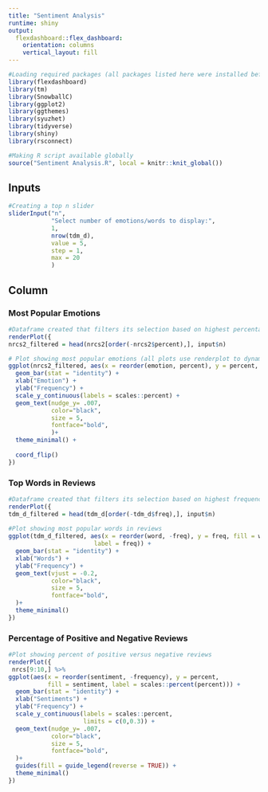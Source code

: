 ---
title: "Sentiment Analysis"
runtime: shiny
output: 
  flexdashboard::flex_dashboard:
    orientation: columns
    vertical_layout: fill
---


```{r setup, include=FALSE}
#Loading required packages (all packages listed here were installed beforehand)
library(flexdashboard)
library(tm)
library(SnowballC)
library(ggplot2)
library(ggthemes)
library(syuzhet)
library(tidyverse)
library(shiny)
library(rsconnect)
```

```{r, include=FALSE}
#Making R script available globally
source("Sentiment Analysis.R", local = knitr::knit_global())
```



Inputs {.sidebar}
-----------------------------------------------------------------------
```{r}
#Creating a top n slider
sliderInput("n", 
            "Select number of emotions/words to display:",
            1,
            nrow(tdm_d),
            value = 5,
            step = 1,
            max = 20
            )

```

Column 
-------------------------------------

### Most Popular Emotions

```{r}
#Dataframe created that filters its selection based on highest percentage and the number of emotions selected based on top n slider
renderPlot({
nrcs2_filtered = head(nrcs2[order(-nrcs2$percent),], input$n)

# Plot showing most popular emotions (all plots use renderplot to dynamically size them)
ggplot(nrcs2_filtered, aes(x = reorder(emotion, percent), y = percent, fill = emotion, label = scales::percent(percent))) +
  geom_bar(stat = "identity") +
  xlab("Emotion") + 
  ylab("Frequency") +
  scale_y_continuous(labels = scales::percent) +
  geom_text(nudge_y= .007,
            color="black",
            size = 5,
            fontface="bold",
            )+
  theme_minimal() +
  
  coord_flip()
})

```

### Top Words in Reviews

```{r}
#Dataframe created that filters its selection based on highest frequency and the number of words selected based on top n slider
renderPlot({
tdm_d_filtered = head(tdm_d[order(-tdm_d$freq),], input$n)
 
#Plot showing most popular words in reviews
ggplot(tdm_d_filtered, aes(x = reorder(word, -freq), y = freq, fill = word,
                        label = freq)) +
  geom_bar(stat = "identity") +
  xlab("Words") + 
  ylab("Frequency") +
  geom_text(vjust = -0.2,
            color="black",
            size = 5,
            fontface="bold",
  )+
  theme_minimal()
})
```

### Percentage of Positive and Negative Reviews

```{r}
#Plot showing percent of positive versus negative reviews
renderPlot({
 nrcs[9:10,] %>% 
ggplot(aes(x = reorder(sentiment, -frequency), y = percent, 
           fill = sentiment, label = scales::percent(percent))) +
  geom_bar(stat = "identity") +
  xlab("Sentiments") + 
  ylab("Frequency") +
  scale_y_continuous(labels = scales::percent,
                     limits = c(0,0.3)) +
  geom_text(nudge_y= .007,
            color="black",
            size = 5,
            fontface="bold",
  )+
  guides(fill = guide_legend(reverse = TRUE)) +
  theme_minimal()
})
```
